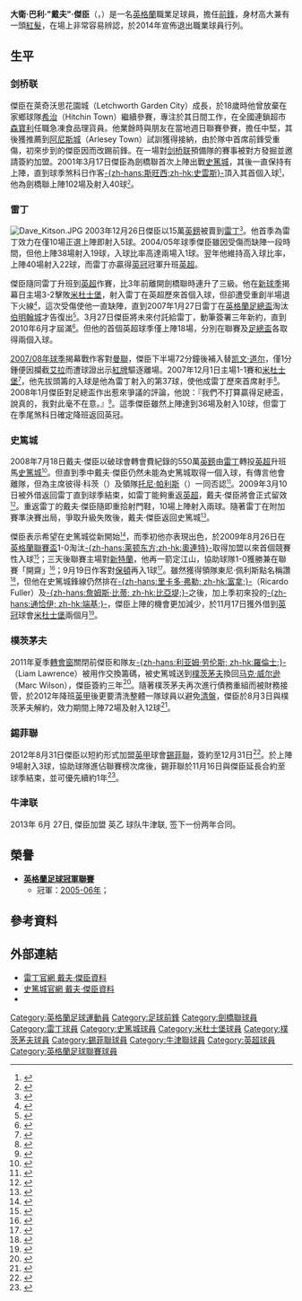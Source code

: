 {{noteta|G1=足球|G2=EPL|G3=FAcup
|T=zh-hans:戴夫·基特森;zh-hk:戴夫·傑臣;zh-tw:戴夫·基特森;
|1=zh-hans:基特森;zh-hk:傑臣;zh-tw:基特森;
|2=zh-hans:巴里;zh-hk:巴利;zh-tw:巴里;
|3=zh-hans:托尼·帕利斯;zh-hk:東尼·佩利斯;zh-tw:托尼·帕利斯;
|4=zh-hans:凯文·道尔;zh-hk:奇雲·杜爾;zh-tw:凱文·道爾;
|5=zh-hans:埃夫拉;zh-hk:艾拉;zh-tw:埃夫拉;
}}
{{Infobox Football biography
|          playername = 戴夫·傑臣<br>''Dave Kitson''
|               image = Image:Dave Kitson.png
|          image_size = 150px
|            fullname = 大衛·巴利·傑臣<br>David Barry Kitson
|         dateofbirth = {{birth date and age|1980|1|21|df=yes}}
|         cityofbirth = [[Hitchin|希治]]
|      countryofbirth = [[英格蘭|英格蘭]]
|              height = {{height|meters=1.91}}
|            position = [[前鋒_(足球)|前鋒]]
|         currentclub = 
|          clubnumber = 
| youthyears1         = 1998–2000 | youthclubs1  = [[希欽鎮足球會|希治]]
| youthyears2         = 2000–2001 | youthclubs2  = [[阿勒塞鎮足球會|阿尼斯城]]
| years1              = 2001–2003 | clubs1  = [[剑桥联足球俱乐部|剑桥联]]   | caps1 = 102 | goals1 = 40
| years2              = 2003–2008 | clubs2  = [[雷丁足球俱乐部|雷丁]]      | caps2 = 135 | goals2 = 54
| years3              = 2008–2010 | clubs3  = [[斯托克城足球俱乐部|史篤城]] | caps3 = 34  | goals3 = 3
| years4              = 2009      | clubs4  = → [[雷丁足球俱乐部|雷丁]]    | caps4 = 10  | goals4 = 2
| years5              = 2009      | clubs5  = → [[米德尔斯堡足球俱乐部|米杜士堡]]| caps5 = 6   | goals5 = 3
| years6              = 2010–2012 | clubs6  = [[朴茨茅斯足球俱乐部|樸茨茅夫]]| caps6 = 68  | goals6 = 12
| years7              = 2012–2013 | clubs7  = [[谢菲尔德联足球俱乐部|錫菲聯]]   | caps7 = 33  | goals7 = 11
| years8              = 2013–2014 | clubs8  = [[牛津联足球俱乐部|牛津聯]]       | caps8 = 32  | goals8 = 4
| years9              = 2014–2015     | clubs9  = [[阿勒塞鎮足球會|阿尼斯城]]       | caps9 = 0   | goals9 = 0
| manageryears1       = 2014–2015     | managerclubs1  = [[阿勒塞鎮足球會|阿尼斯城]]（球員兼助理領隊）     
| totalcaps = 420 | totalgoals = 129
}}

'''大衛·巴利·"戴夫"·傑臣'''（{{lang-en|'''David Barry "Dave" Kitson'''}}，{{bd|1980年|1月21日|catidx=Kitson, Dave}}）是一名[[英格蘭|英格蘭]]職業足球員，擔任[[前鋒_(足球)|前鋒]]，身材高大兼有一頭[[紅髮|紅髮]]，在場上非常容易辨認，於2014年宣佈退出職業球員行列。

==生平==
===剑桥联===
傑臣在萊奇沃思花園城（Letchworth Garden City）成長，於18歲時他曾放棄在家鄉球隊[[希欽鎮足球會|希治]]（Hitchin Town）繼續參賽，專注於其日間工作，在全國連鎖超市[[森寶利|森寶利]]任職急凍食品理貨員。他業餘時與朋友在當地週日聯賽參賽，擔任中堅，其後獲推薦到[[阿勒塞鎮足球會|阿尼斯城]]（Arlesey Town）試訓獲得接納，由於隊中首席前鋒受重傷，初來步到的傑臣因而改踢前鋒。在一場對[[剑桥联足球俱乐部|剑桥联]]預備隊的賽事被對方發掘並邀請簽約加盟。2001年3月17日傑臣為劍橋聯首次上陣出戰[[斯托克城足球俱乐部|史篤城]]，其後一直保持有上陣，直到球季煞科日作客[[斯旺西城足球俱乐部|-{zh-hans:斯旺西;zh-hk:史雲斯}-]]頂入其首個入球<small><ref>{{cite web |language=en |url=http://www.11v11.com/api/player/14392 |title=Dave Kitson |publisher=11v11.com |date= |accessdate=2009-11-18}}</ref></small>，他為劍橋聯上陣102場及射入40球<small><ref>{{cite news |language=en |url=http://www.timesonline.co.uk/tol/sport/football/premier_league/reading/article2848048.ece |title=Shooting from the lip |work=[[The_Times|The Times]] |date=2007-11-11 |accessdate=2009-11-18 }}</ref></small>。

===雷丁===
[[File:Dave_Kitson.JPG|thumb]]
2003年12月26日傑臣以15萬[[英鎊|英鎊]]被賣到[[雷丁足球俱乐部|雷丁]]<small><ref>{{cite news|language=en |url=http://www.cambridge-news.co.uk/sport/football/united/2006/03/27/b683caf1-e46e-45ef-8cf9-b6de50f1c4c5.lpf |title=Cash Point! |work=Cambridge Evening News |date=2006-03-27 |accessdate=2006-05-16 |deadurl=yes |archiveurl=https://web.archive.org/web/20060509101728/http://www.cambridge-news.co.uk/sport/football/united/2006/03/27/b683caf1-e46e-45ef-8cf9-b6de50f1c4c5.lpf |archivedate=2006-05-09 }}</ref></small>。他首季為雷丁效力在僅10場正選上陣即射入5球。2004/05年球季傑臣雖因受傷而缺陣一段時間，但他上陣38場射入19球，入球比率高達兩場入1球。翌年他維持高入球比率，上陣40場射入22球，而雷丁亦贏得[[英冠|英冠]]冠軍升班[[英超|英超]]。

傑臣隨同雷丁升班到[[英超|英超]]作賽，比3年前離開劍橋聯時連升了三級。他在[[2006年至2007年英格蘭超級聯賽|新球季]]揭幕日主場3-2擊敗[[米德尔斯堡足球俱乐部|米杜士堡]]，射入雷丁在英超歷來首個入球，但卻遭受重創半場退下火線<small><ref>{{cite news|language=en |url=http://www.readingfc.premiumtv.co.uk/page/NewsDetail/0,,10306~885161,00.html |title=Royals come back from two-nil down to beat Boro in first ever Premiership match |work=readingfc.co.uk |date=2006-08-19 |accessdate=2007-02-05 |deadurl=yes |archiveurl=https://web.archive.org/web/20080927141613/http://www.readingfc.premiumtv.co.uk/page/NewsDetail/0%2C%2C10306~885161%2C00.html |archivedate=2008-09-27 }}</ref></small>，這次受傷使他一直缺陣，直到2007年1月27日雷丁在[[英格蘭足總盃|英格蘭足總盃]]淘汰[[伯明翰城足球俱乐部|伯明翰城]]才告復出<small><ref>{{cite news |language=en |url=http://www.readingfc.premiumtv.co.uk/page/NewsDetail/0,,10306~971508,00.html |title=Royals progress to the fifth round after good away win against Blues |work=readingfc.co.uk |date=2007-01-27 |accessdate=2007-02-05 |deadurl=yes |archiveurl=https://archive.is/20120805102750/http://www.readingfc.premiumtv.co.uk/page/NewsDetail/0,,10306~971508,00.html |archivedate=2012-08-05 }}</ref></small>。3月27日傑臣將未來付託給雷丁，動筆簽署三年新約，直到2010年6月才屆滿<small><ref>{{cite news |language=en |date=2007-03-27 |url=http://www.readingfc.premiumtv.co.uk/page/NewsDetail/0,,10306~1002595,00.html |title=Kitson signs new three-year contract |work=readingfc.co.uk |accessdate=2007-03-27 |deadurl=yes |archiveurl=https://archive.is/20120805131426/http://www.readingfc.premiumtv.co.uk/page/NewsDetail/0,,10306~1002595,00.html |archivedate=2012-08-05 }}</ref></small>。但他的首個英超球季僅上陣18場，分別在聯賽及[[英格蘭足總盃|足總盃]]各取得兩個入球。

[[2007年至2008年英格蘭超級聯賽|2007/08年球季]]揭幕戰作客對[[曼徹斯特聯足球俱樂部|曼聯]]，傑臣下半場72分鐘後補入替[[凯文·道尔|凯文·道尔]]，僅1分鍾便因攔截[[帕特里斯·埃夫拉|艾拉]]而遭球證出示[[紅牌|紅牌]]驅逐離場。2007年12月1日主場1-1賽和[[米德尔斯堡足球俱乐部|米杜士堡]]<small><ref>{{cite news |language=en |url=http://news.bbc.co.uk/sport2/hi/football/eng_prem/7110962.stm |title=Reading 1-1 Middlesbrough |publisher=[[BBC|BBC]] Sport |date=2007-12-01 |accessdate=2009-11-18 |archive-date=2021-03-09 |archive-url=https://web.archive.org/web/20210309144743/http://news.bbc.co.uk/sport2/hi/football/eng_prem/7110962.stm |dead-url=no }}</ref></small>，他先拔頭籌的入球是他為雷丁射入的第37球，使他成雷丁歷來首席射手<small><ref>{{cite web |language=en |url=http://soccernet.espn.go.com/players/profile?id=5471&cc=4716 |title=Dave Kitson Bio |publisher=[[ESPN|ESPN]]soccernet |date= |accessdate=2009-11-18 |archive-date=2010-04-24 |archive-url=https://web.archive.org/web/20100424041659/http://soccernet.espn.go.com/players/profile?id=5471&cc=4716 |dead-url=no }}</ref></small>。2008年1月傑臣對足總盃作出惹來爭議的評論，他說：『我們不打算贏得足總盃，說真的，我對此毫不在意。』<small><ref>{{cite news |language=en |date=2008-01-02 |url=http://news.bbc.co.uk/sport1/hi/football/teams/r/reading/7168675.stm |title=FA Cup does not matter - Kitson |publisher=[[BBC|BBC]] Sport |accessdate=2008-04-13 |archive-date=2008-01-05 |archive-url=https://web.archive.org/web/20080105072035/http://news.bbc.co.uk/sport1/hi/football/teams/r/reading/7168675.stm |dead-url=no }}</ref></small>。這季傑臣雖然上陣達到36場及射入10球，但雷丁在季尾煞科日確定降班返回英冠。

===史篤城===
2008年7月18日戴夫·傑臣以破球會轉會費紀錄的550萬[[英鎊|英鎊]]由[[雷丁足球俱乐部|雷丁]]轉投[[英超|英超]]升班馬[[史篤城|史篤城]]<small><ref>{{cite news |language=en |url=http://news.bbc.co.uk/sport1/hi/football/teams/s/stoke_city/7511777.stm |title=Stoke seal £5.5m Kitson transfer |publisher=[[BBC|BBC]] Sport |date=2008-07-18 |accessdate=2009-03-10 |archive-date=2009-05-19 |archive-url=https://web.archive.org/web/20090519094827/http://news.bbc.co.uk/sport1/hi/football/teams/s/stoke_city/7511777.stm |dead-url=no }}</ref></small>。但直到季中戴夫·傑臣仍然未能為史篤城取得一個入球，有傳言他會離隊，但為主席彼得·科茨（{{lang|en|Peter Coates}}）及領隊[[東尼·佩利斯|托尼·帕利斯]]（{{lang|en|Tony Pulis}}）一同否認<small><ref>{{cite news |language=en |url=http://news.bbc.co.uk/sport1/hi/football/teams/s/stoke_city/7752488.stm |title=Kitson going nowhere, says Coates |publisher=[[BBC|BBC]] Sport |date=2008-11-27 |accessdate=2009-03-10 |archive-date=2009-02-05 |archive-url=https://web.archive.org/web/20090205024146/http://news.bbc.co.uk/sport1/hi/football/teams/s/stoke_city/7752488.stm |dead-url=no }}</ref></small>。2009年3月10日被外借返回雷丁直到球季結束，如雷丁能夠重返[[英超|英超]]，戴夫·傑臣將會正式留效<small><ref>{{cite news |language=en |url=http://news.bbc.co.uk/sport2/hi/football/teams/s/stoke_city/7934235.stm |title=Kitson returns to Reading on loan |publisher=[[BBC|BBC]] Sport |date=2009-03-10 |accessdate=2009-03-10 |archive-date=2017-02-22 |archive-url=https://web.archive.org/web/20170222171907/http://news.bbc.co.uk/sport2/hi/football/teams/s/stoke_city/7934235.stm |dead-url=no }}</ref></small>。重返雷丁的戴夫·傑臣隨即重拾射門鞋，10場上陣射入兩球。隨著雷丁在附加賽準決賽出局，爭取升級失敗後，戴夫·傑臣返回史篤城<small><ref>{{cite news |language=en |url=http://news.bbc.co.uk/sport2/hi/football/teams/s/stoke_city/8049911.stm |title=Kitson set to make Stoke return |publisher=[[BBC|BBC]] Sport |date=2009-05-14 |accessdate=2009-05-17 |archive-date=2016-03-07 |archive-url=https://web.archive.org/web/20160307134942/http://news.bbc.co.uk/sport2/hi/football/teams/s/stoke_city/8049911.stm |dead-url=no }}</ref></small>。

傑臣表示希望在史篤城從新開始<small><ref>{{cite news|language=en |url=http://www.stokecityfc.com/page/NewsDetail/0,,10310~1728883,00.html |title=Dave's Determined |work=Stoke City FC |publisher=Stoke City |date=15 August 2009 |accessdate=16 August 2009 |deadurl=yes |archiveurl=https://web.archive.org/web/20090725032529/http://www.stokecityfc.com/page/NewsDetail/0%2C%2C10310~1728883%2C00.html |archivedate=2009-07-25}}</ref></small>，而季初他亦表現出色，於2009年8月26日在[[英格蘭聯賽盃|英格蘭聯賽盃]]1-0淘汰[[莱顿东方足球俱乐部|-{zh-hans:莱顿东方;zh-hk:奧連特}-]]取得加盟以來首個競賽性入球<small><ref>{{cite news |language=en |url=http://news.bbc.co.uk/sport1/hi/football/league_cup/8214952.stm |title=Leyton Orient 0-1 Stoke |publisher=[[BBC|BBC]] Sport |date=26 August 2009 |accessdate=27 August 2009 |archive-date=2019-08-22 |archive-url=https://web.archive.org/web/20190822032244/http://news.bbc.co.uk/sport2/hi/football/league_cup/8214952.stm |dead-url=no }}</ref></small>；三天後聯賽主場對[[桑德兰足球俱乐部|新特蘭]]，他再一箭定江山，協助球隊1-0獲勝兼在聯賽「開齋」<small><ref>{{cite news |language=en |url=http://news.bbc.co.uk/sport1/hi/football/eng_prem/8223452.stm |title=Stoke 1-0 Sunderland |publisher=[[BBC|BBC]] Sport |date=29 August 2009 |accessdate=19 September 2009 |archive-date=2021-06-10 |archive-url=https://web.archive.org/web/20210610070057/http://news.bbc.co.uk/sport1/hi/football/eng_prem/8223452.stm }}</ref></small>；9月19日作客對[[博尔顿足球俱乐部|保頓]]再入1球<small><ref>{{cite news |language=en |url=http://news.bbc.co.uk/sport1/hi/football/eng_prem/8256795.stm |title=Bolton 1-1 Stoke |publisher=[[BBC|BBC]] Sport |date=19 September 2009 |accessdate=19 September 2009}}</ref></small>。雖然獲得領隊東尼·佩利斯點名稱讚<small><ref>{{cite news |language=en |url=http://www.timesonline.co.uk/tol/sport/football/premier_league/stoke/article6814821.ece |title= Tony Pulis delighted with Dave Kitson resurgence |publisher=[[The_Times|''timesonline.co.uk'']] |date=2009-08-30 |accessdate=2009-11-18}}</ref></small>，但他在史篤城鋒線仍然排在[[Ricardo_Fuller|-{zh-hans:里卡多·弗勒; zh-hk:富拿;}-]]（Ricardo Fuller）及[[比亞堤|-{zh-hans:詹姆斯·比蒂; zh-hk:比亞堤;}-]]之後，加上季初來投的[[通恰伊·桑利|-{zh-hans:通恰伊; zh-hk:端基;}-]]，傑臣上陣的機會更加減少，於11月17日獲外借到[[英冠|英冠]]球會[[米德尔斯堡足球俱乐部|米杜士堡]]兩個月<small><ref>{{cite news|language=en |url=http://www.stokecityfc.com/page/NewsDetail/0,,10310~1877556,00.html |title=Kitson Completes Loan Move To Boro |publisher=Stoke City FC |date=17 November 2009 |accessdate=17 November 2009 |deadurl=yes |archiveurl=https://web.archive.org/web/20091120195320/http://www.stokecityfc.com/page/NewsDetail/0%2C%2C10310~1877556%2C00.html |archivedate=2009-11-20}}</ref></small>。

===樸茨茅夫===
2011年夏季[[轉會窗|轉會窗]]關閉前傑臣和隊友[[利亚姆·劳伦斯|-{zh-hans:利亚姆·劳伦斯; zh-hk:羅倫士;}-]]（Liam Lawrence）被用作交換籌碼，被史篤城送到[[朴茨茅斯足球俱乐部|樸茨茅夫]]換回[[Marc_Wilson_(Irish_footballer)|马克·威尔逊]]（Marc Wilson），傑臣簽約三年<ref>{{cite news|language=en |url=http://www.portsmouthfc.co.uk/LatestNews/news/Kitson-and-Lawrence-In-Wilson-Out-1318.aspx |title=Kitson and Lawrence In Wilson Out |publisher=[[朴茨茅斯足球俱乐部|''portsmouthfc.co.uk'']] |date=2010-08-31 |accessdate=2011-07-11 |deadurl=yes |archiveurl=https://web.archive.org/web/20100903004930/http://www.portsmouthfc.co.uk/LatestNews/news/Kitson-and-Lawrence-In-Wilson-Out-1318.aspx |archivedate=2010-09-03 }}</ref>。隨著樸茨茅夫再次進行債務重組而被財務接管，於2012年降班[[英甲|英甲]]後更要清洗整體一隊球員以避免[[清盤|清盤]]，傑臣於8月3日與樸茨茅夫解約，效力期間上陣72場及射入12球<ref>{{cite news |language=en |url=http://www.bbc.co.uk/sport/0/football/19120241 |title=Portsmouth: Two left as Dave Kitson leaves Fratton Park |publisher=''[[BBC_Sport|BBC Sport]]'' |date=2012-08-03 |accessdate=2012-11-17 |archive-date=2012-11-06 |archive-url=https://web.archive.org/web/20121106042933/http://www.bbc.co.uk/sport/0/football/19120241 |dead-url=no }}</ref>。

===錫菲聯===
2012年8月31日傑臣以短約形式加盟[[英甲|英甲]]球會[[谢菲尔德联足球俱乐部|錫菲聯]]，簽約至12月31日<ref>{{cite news |language=en |url=http://www.bbc.co.uk/sport/0/football/19447128 |title=Sheffield United sign ex-Portsmouth striker Dave Kitson |publisher=''[[BBC_Sport|BBC Sport]]'' |date=2012-08-31 |accessdate=2012-11-17 |archive-date=2012-09-03 |archive-url=https://web.archive.org/web/20120903044418/http://www.bbc.co.uk/sport/0/football/19447128 |dead-url=no }}</ref>。於上陣9場射入3球，協助球隊進佔聯賽榜次席後，錫菲聯於11月16日與傑臣延長合約至球季結束，並可優先續約1年<ref>{{cite news |language=en |url=http://www.bbc.co.uk/sport/0/football/20369237 |title=Dave Kitson extends Sheffield United contract |publisher=''[[BBC_Sport|BBC Sport]]'' |date=2012-11-16 |accessdate=2012-11-17 |archive-date=2012-11-30 |archive-url=https://web.archive.org/web/20121130004712/http://www.bbc.co.uk/sport/0/football/20369237 |dead-url=no }}</ref>。

===牛津联===
2013年 6月 27日, 傑臣加盟 英乙 球队牛津联, 签下一份两年合同</small>。

==榮譽==
* '''[[英格蘭足球冠軍聯賽|英格蘭足球冠軍聯賽]]'''
**冠軍：[[2005年至2006年英格蘭足球冠軍聯賽|2005-06年]]；

==參考資料==
{{reflist}}

==外部連結==
* [https://web.archive.org/web/20080517001359/http://www.readingfc.premiumtv.co.uk/page/ProfilesDetail/0,,10306~11789,00.html 雷丁官網 戴夫·傑臣資料]
* [https://web.archive.org/web/20120829181206/http://www.stokecityfc.com/page/ProfilesDetail/0%2C%2C10310~11789%2C00.html 史篤城官網 戴夫·傑臣資料]
* {{soccerbase|24397|戴夫·傑臣}}

{{DEFAULTSORT:Kitson, Dave}}
[[Category:英格蘭足球運動員|Category:英格蘭足球運動員]]
[[Category:足球前鋒|Category:足球前鋒]]
[[Category:劍橋聯球員|Category:劍橋聯球員]]
[[Category:雷丁球員|Category:雷丁球員]]
[[Category:史篤城球員|Category:史篤城球員]]
[[Category:米杜士堡球員|Category:米杜士堡球員]]
[[Category:樸茨茅夫球員|Category:樸茨茅夫球員]]
[[Category:錫菲聯球員|Category:錫菲聯球員]]
[[Category:牛津聯球員|Category:牛津聯球員]]
[[Category:英超球員|Category:英超球員]]
[[Category:英格蘭足球聯賽球員|Category:英格蘭足球聯賽球員]]